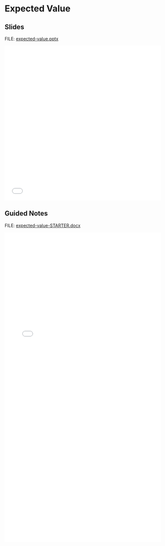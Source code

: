 # Expected Value {.unnumbered}

## Slides

FILE: [expected-value.pptx](https://github.com/coltongearhart/math125/blob/main/probability/expected-values.pptx)

<embed src="probability/expected-value.pdf" type="application/pdf" width="100%" height="500px"></embed>

## Guided Notes

FILE: [expected-value-STARTER.docx](https://github.com/coltongearhart/math125/blob/main/probability/expected-value-STARTER.docx)

<embed src="probability/expected-value-COMPLETED.pdf" type="application/pdf" width="100%" height="1000px"></embed>
